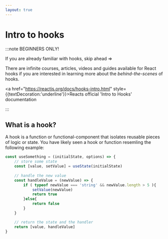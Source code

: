 ```yaml
---
layout: true
---
```



# Intro to hooks


:::note BEGINNERS ONLY!

If you are already familiar with hooks, skip ahead => <b><RandomHookButton /></b>

There are infinite courses, articles, videos and guides available for React 
hooks if you are interested in learning more about the *behind-the-scenes* of hooks.

<a href="https://reactjs.org/docs/hooks-intro.html" style={{textDecoration:'underline'}}>Reacts official 'Intro to Hooks' documentation</a>

:::






## What is a hook?

A hook is a function or functional-component that isolates reusable pieces 
of logic or state. You have likely seen a hook or function resemling the following
example:

```ts
const useSomething = (initialState, options) => {
    // store some state
    const [value, setValue] = useState(initialState)
    
    // handle the new value
    const handleValue = (newValue) => {
        if ( typeof newValue === 'string' && newValue.length > 5 ){
            setValue(newValue)
            return true
        }else{
            return false
        }
    }

    // return the state and the handler
    return [value, handleValue]
}
````
